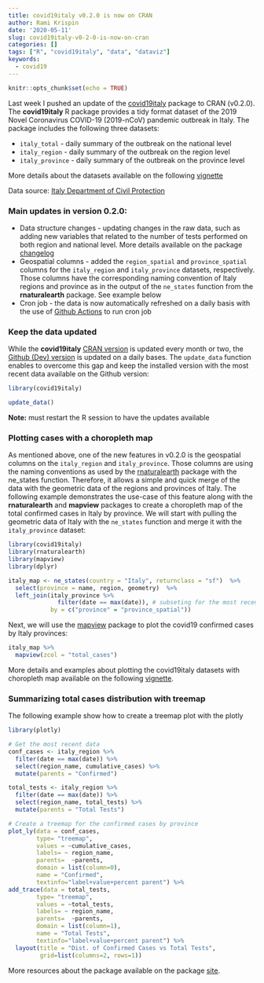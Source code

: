 ```yaml
---
title: covid19italy v0.2.0 is now on CRAN
author: Rami Krispin
date: '2020-05-11'
slug: covid19italy-v0-2-0-is-now-on-cran
categories: []
tags: ["R", "covid19italy", "data", "dataviz"]
keywords:
  - covid19
---
```



```r
knitr::opts_chunk$set(echo = TRUE)
```

Last week I pushed an update of the [covid19italy](https://covid19r.github.io/covid19italy/) package to CRAN (v0.2.0). The **covid19italy** R package provides a tidy format dataset of the 2019 Novel Coronavirus COVID-19 (2019-nCoV) pandemic outbreak in Italy. The package includes the following three datasets:

- `italy_total` - daily summary of the outbreak on the national level
- `italy_region` - daily summary of the outbreak on the region level
- `italy_province` - daily summary of the outbreak on the province level 

More details about the datasets available on the following [vignette](https://covid19r.github.io/covid19italy/articles/intro.html)

Data source: [Italy Department of Civil Protection](http://www.protezionecivile.it/)

### Main updates in version 0.2.0:

* Data structure changes - updating changes in the raw data, such as adding new variables that related to the number of tests performed on both region and national level. More details available on the package [changelog](https://covid19r.github.io/covid19italy/news/index.html)
* Geospatial columns - added the `region_spatial` and `province_spatial` columns for the `italy_region` and `italy_province` datasets, respectively. Those columns have the corresponding naming convention of Italy regions and province as in the output of the `ne_states` function from the **rnaturalearth** package. See example below
* Cron job - the data is now automatically refreshed on a daily basis with the use of [Github Actions](https://github.com/Covid19R/covid19italy/blob/master/.github/workflows/data_refresh.yml) to run cron job
  
  
### Keep the data updated

While the **covid19italy** [CRAN version](https://cran.r-project.org/web/packages/covid19italy/index.html) is updated every month or two, the [Github (Dev) version](https://github.com/Covid19R/covid19italy) is updated on a daily bases. The `update_data` function enables to overcome this gap and keep the installed version with the most recent data available on the Github version:

``` r
library(covid19italy)

update_data()
```

**Note:** must restart the R session to have the updates available

### Plotting cases with a choropleth map

As mentioned above, one of the new features in v0.2.0 is the geospatial columns on the `italy_region` and `italy_province`. Those columns are using the naming conventions as used by the [rnaturalearth](https://docs.ropensci.org/rnaturalearth/index.html) package with the ne_states function. Therefore, it allows a simple and quick merge of the data with the geometric data of the regions and provinces of Italy. The following example demonstrates the use-case of this feature along with the **rnaturalearth** and **mapview** packages to create a choropleth map of the total confirmed cases in Italy by province. We will start with pulling the geometric data of Italy with the `ne_states` function and merge it with the `italy_province` dataset:

```r
library(covid19italy)
library(rnaturalearth)
library(mapview)
library(dplyr)

italy_map <- ne_states(country = "Italy", returnclass = "sf")  %>% 
  select(province = name, region, geometry)  %>%
  left_join(italy_province %>% 
              filter(date == max(date)), # subseting for the most recent day
            by = c("province" = "province_spatial"))
```

Next, we will use the [mapview](https://r-spatial.github.io/mapview/index.html) package to plot the covid19 confirmed cases by Italy provinces:

```r
italy_map %>%
  mapview(zcol = "total_cases")
```


More details and examples about plotting the covid19italy datasets with choropleth map available on the following [vignette](https://covid19r.github.io/covid19italy/articles/geospatial_visualization.html).

### Summarizing total cases distribution with treemap

The following example show how to create a treemap plot with the plotly

```r
library(plotly)

# Get the most recent data
conf_cases <- italy_region %>% 
  filter(date == max(date)) %>%
  select(region_name, cumulative_cases) %>%
  mutate(parents = "Confirmed") 

total_tests <- italy_region %>% 
  filter(date == max(date)) %>%
  select(region_name, total_tests) %>%
  mutate(parents = "Total Tests") 

# Create a treemap for the confirmed cases by province
plot_ly(data = conf_cases,
        type= "treemap",
        values = ~cumulative_cases,
        labels= ~ region_name,
        parents=  ~parents,
        domain = list(column=0),
        name = "Confirmed",
        textinfo="label+value+percent parent") %>%
add_trace(data = total_tests,
        type= "treemap",
        values = ~total_tests,
        labels= ~ region_name,
        parents=  ~parents,
        domain = list(column=1),
        name = "Total Tests",
        textinfo="label+value+percent parent") %>%
  layout(title = "Dist. of Confirmed Cases vs Total Tests",
         grid=list(columns=2, rows=1))

```


More resources about the package available on the package [site](https://github.com/Covid19R/covid19italy).

  